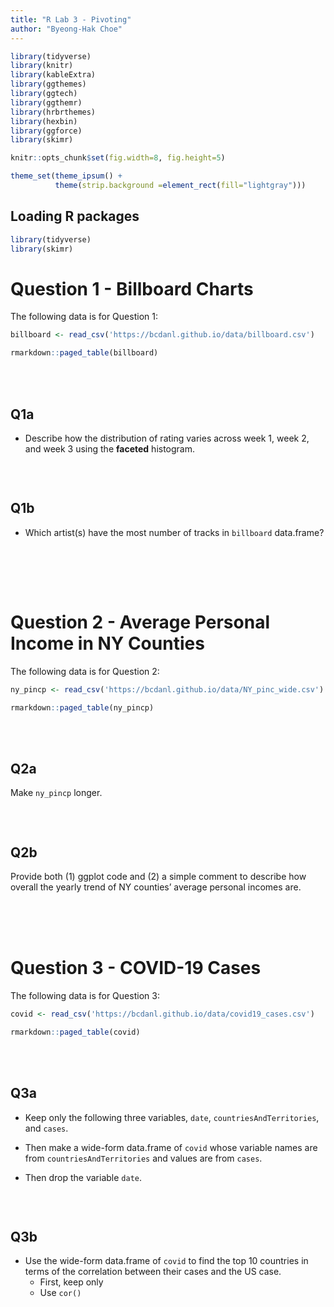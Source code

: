 ```yaml
---
title: "R Lab 3 - Pivoting"
author: "Byeong-Hak Choe"
---
```


```r
library(tidyverse)
library(knitr)
library(kableExtra)
library(ggthemes)
library(ggtech)
library(ggthemr)
library(hrbrthemes)
library(hexbin)
library(ggforce)
library(skimr)

knitr::opts_chunk$set(fig.width=8, fig.height=5)  

theme_set(theme_ipsum() +
          theme(strip.background =element_rect(fill="lightgray")))


```

## Loading R packages

```r
library(tidyverse)
library(skimr)
```

# Question 1 - Billboard Charts

The following data is for Question 1:

```r
billboard <- read_csv('https://bcdanl.github.io/data/billboard.csv')
```

```r
rmarkdown::paged_table(billboard) 
```

<br><br>


## Q1a

-   Describe how the distribution of rating varies across week 1, week 2, and week 3 using the **faceted** histogram.

```r

```

<br>

## Q1b

-   Which artist(s) have the most number of tracks in `billboard` data.frame?

```r

```

<br><br><br>

# Question 2 - Average Personal Income in NY Counties

The following data is for Question 2:

```r
ny_pincp <- read_csv('https://bcdanl.github.io/data/NY_pinc_wide.csv')
```

```r
rmarkdown::paged_table(ny_pincp) 
```

<br><br>


## Q2a
Make `ny_pincp` longer.

```r

```

<br>

## Q2b
Provide both (1) ggplot code and (2) a simple comment to describe how overall the yearly trend of NY counties' average personal incomes are.

<br><br><br>

# Question 3 - COVID-19 Cases

The following data is for Question 3:

```r
covid <- read_csv('https://bcdanl.github.io/data/covid19_cases.csv')
```

```r
rmarkdown::paged_table(covid) 
```

<br><br>


## Q3a
- Keep only the following three variables, `date`, `countriesAndTerritories`, and `cases`.

- Then make a wide-form data.frame of `covid` whose variable names are from `countriesAndTerritories` and values are from `cases`.

- Then drop the variable `date`.

<!-- Make a wide-form data.frame of `covid` whose variable names are from `countriesAndTerritories` and values are from `cases`. -->

```r

```

<br>

## Q3b

- Use the wide-form data.frame of `covid` to find the top 10 countries in terms of the correlation between their cases and the US case. 
  - First, keep only
  - Use `cor()`

```r

```
